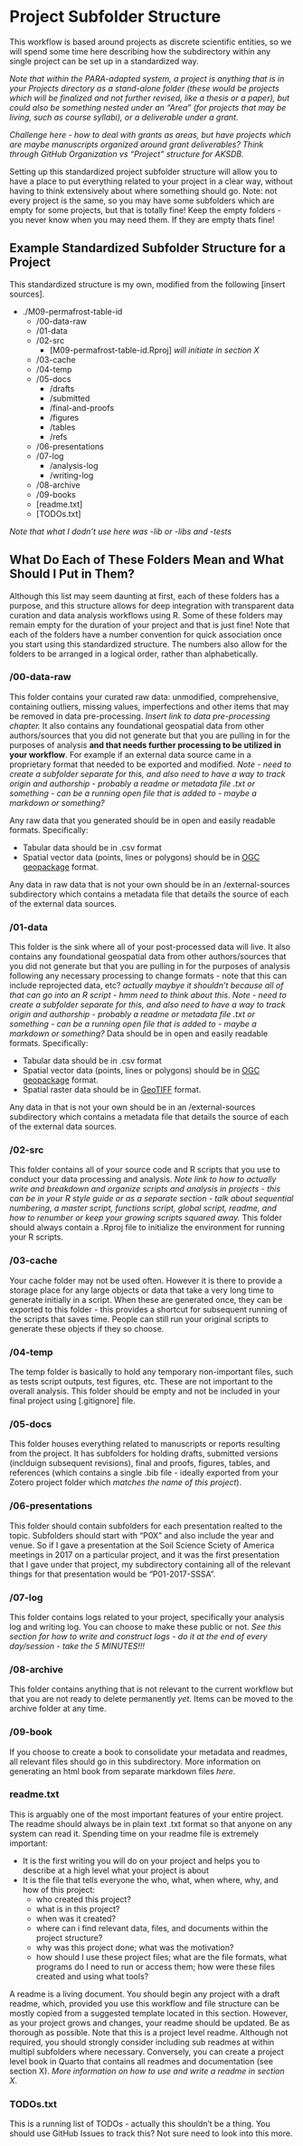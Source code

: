 # Project Subfolder Structure

This workflow is based around projects as discrete scientific entities, so we will spend some time here describing how the subdirectory within any single project can be set up in a standardized way.

*Note that within the PARA-adapted system, a project is anything that is in your Projects directory as a stand-alone folder (these would be projects which will be finalized and not further revised, like a thesis or a paper), but could also be something nested under an "Area" (for projects that may be living, such as course syllabi), or a deliverable under a grant.*

*Challenge here - how to deal with grants as areas, but have projects which are maybe manuscripts organized around grant deliverables? Think through GitHub Organization vs "Project" structure for AKSDB.*

Setting up this standardized project subfolder structure will allow you to have a place to put everything related to your project in a clear way, without having to think extensively about where something should go. Note: not every project is the same, so you may have some subfolders which are empty for some projects, but that is totally fine! Keep the empty folders - you never know when you may need them. If they are empty thats fine!

## Example Standardized Subfolder Structure for a Project
This standardized structure is my own, modified from the following [insert sources].

-   ./M09-permafrost-table-id
    -   /00-data-raw
    -   /01-data
    -   /02-src
        -   \[M09-permafrost-table-id.Rproj\] *will initiate in section X*
    -   /03-cache
    -   /04-temp
    -   /05-docs
        -   /drafts
        -   /submitted
        -   /final-and-proofs
        -   /figures
        -   /tables
        -   /refs
    -   /06-presentations
    -   /07-log
        -   /analysis-log
        -   /writing-log
    -   /08-archive
    -   /09-books
    -   \[readme.txt\]
    -   \[TODOs.txt\]

*Note that what I dodn't use here was -lib or -libs and -tests*

## What Do Each of These Folders Mean and What Should I Put in Them?
Although this list may seem daunting at first, each of these folders has a purpose, and this structure allows for deep integration with transparent data curation and data analysis workflows using R. Some of these folders may remain empty for the duration of your project and that is just fine! Note that each of the folders have a number convention for quick association once you start using this standardized structure. The numbers also allow for the folders to be arranged in a logical order, rather than alphabetically.

### /00-data-raw
This folder contains your curated raw data: unmodified, comprehensive, containing outliers, missing values, imperfections and other items that may be removed in data pre-processing. *Insert link to data pre-processing chapter.* It also contains any foundational geospatial data from other authors/sources that you did not generate but that you are pulling in for the purposes of analysis **and that needs further processing to be utilized in your workflow**. For example if an external data source came in a proprietary format that needed to be exported and modified. *Note - need to create a subfolder separate for this, and also need to have a way to track origin and authorship - probably a readme or metadata file .txt or something - can be a running open file that is added to - maybe a markdown or something?*

Any raw data that you generated should be in open and easily readable formats. Specifically:

- Tabular data should be in .csv format
- Spatial vector data (points, lines or polygons) should be in [OGC geopackage](https://en.wikipedia.org/wiki/GeoPackage) format.

Any data in raw data that is not your own should be in an /external-sources subdirectory which contains a metadata file that details the source of each of the external data sources.

### /01-data
This folder is the sink where all of your post-processed data will live. It also contains any foundational geospatial data from other authors/sources that you did not generate but that you are pulling in for the purposes of analysis following any necessary processing to change formats - note that this can include reprojected data, etc? *actually maybye it shouldn't because all of that can go into an R script - hmm need to think about this*. *Note - need to create a subfolder separate for this, and also need to have a way to track origin and authorship - probably a readme or metadata file .txt or something - can be a running open file that is added to - maybe a markdown or something?* Data should be in open and easily readable formats. Specifically:

- Tabular data should be in .csv format
- Spatial vector data (points, lines or polygons) should be in [OGC geopackage](https://en.wikipedia.org/wiki/GeoPackage) format.
- Spatial raster data should be in [GeoTIFF](https://en.wikipedia.org/wiki/GeoTIFF) format.

Any data in that is not your own should be in an /external-sources subdirectory which contains a metadata file that details the source of each of the external data sources.

### /02-src
This folder contains all of your source code and R scripts that you use to conduct your data processing and analysis. *Note link to how to actually write and breakdown and organize scripts and analysis in projects - this can be in your R style guide or as a separate section - talk about sequential numbering, a master script, functions script, global script, readme, and how to renumber or keep your growing scripts squared away.* This folder should always contain a .Rproj file to initialize the environment for running your R scripts.

### /03-cache
Your cache folder may not be used often. However it is there to provide a storage place for any large objects or data that take a very long time to generate initially in a script. When these are generated once, they can be exported to this folder - this provides a shortcut for subsequent running of the scripts that saves time. People can still run your original scripts to generate these objects if they so choose.

### /04-temp
The temp folder is basically to hold any temporary non-important files, such as tests script outputs, test figures, etc. These are not important to the overall analysis. This folder should be empty and not be included in your final project using [.gitignore] file.

### /05-docs
This folder houses everything related to manuscripts or reports resulting from the project. It has subfolders for holding drafts, submitted versions (inclduign subsequent revisions), final and proofs, figures, tables, and references (which contains a single .bib file - ideally exported from your Zotero project folder which *matches the name of this project*).

### /06-presentations
This folder should contain subfolders for each presentation realted to the topic. Subfolders should start with "P0X" and also include the year and venue. So if I gave a presentation at the Soil Science Sciety of America meetings in 2017 on a particular project, and it was the first presentation that I gave under that project, my subdirectory containing all of the relevant things for that presentation would be "P01-2017-SSSA".

### /07-log
This folder contains logs related to your project, specifically your analysis log and writing log. You can choose to make these public or not. *See this section for how to write and construct logs - do it at the end of every day/session - take the 5 MINUTES!!!*

### /08-archive
This folder contains anything that is not relevant to the current workflow but that you are not ready to delete permanently *yet*. Items can be moved to the archive folder at any time.

### /09-book
If you choose to create a book to consolidate your metadata and readmes, all relevant files should go in this subdirectory. More information on generating an html book from separate markdown files *here*.

### readme.txt
This is arguably one of the most important features of your entire project. The readme should always be in plain text .txt format so that anyone on any system can read it. Spending time on your readme file is extremely important: 

- It is the first writing you will do on your project and helps you to describe at a high level what your project is about
- It is the file that tells everyone the who, what, when where, why, and how of this project:
  - who created this project?
  - what is in this project?
  - when was it created?
  - where can i find relevant data, files, and documents within the project structure?
  - why was this project done; what was the motivation?
  - how should I use these project files; what are the file formats, what programs do I need to run or access them; how were these files created and using what tools?
  
A readme is a living document. You should begin any project with a draft readme, which, provided you use this workflow and file structure can be mostly copied from a suggested template located in this section. However, as your project grows and changes, your readme should be updated. Be as thorough as possible. Note that this is a project level readme. Although not required, you should strongly consider including sub readmes at within multipl subfolders where necessary. Conversely, you can create a project level book in Quarto that contains all readmes and documentation (see section X).  *More information on how to use and write a readme in section X*. 

### TODOs.txt
This is a running list of TODOs - actually this shouldn't be a thing. You should use GitHub Issues to track this? Not sure need to look into this more.
